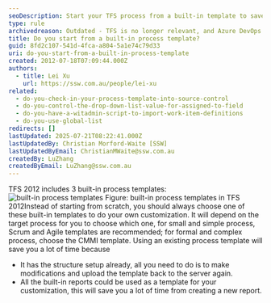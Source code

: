 ```yaml
---
seoDescription: Start your TFS process from a built-in template to save time and effort, with pre-set structures and reports available for customization.
type: rule
archivedreason: Outdated - TFS is no longer relevant, and Azure DevOps has replaced it with modern process templates. See https://www.ssw.com.au/rules/rules-to-better-devops/
title: Do you start from a built-in process template?
guid: 8fd2c107-541d-4fca-a804-5a1e74c79d33
uri: do-you-start-from-a-built-in-process-template
created: 2012-07-18T07:09:44.000Z
authors:
  - title: Lei Xu
    url: https://ssw.com.au/people/lei-xu
related:
  - do-you-check-in-your-process-template-into-source-control
  - do-you-control-the-drop-down-list-value-for-assigned-to-field
  - do-you-have-a-witadmin-script-to-import-work-item-definitions
  - do-you-use-global-list
redirects: []
lastUpdated: 2025-07-21T08:22:41.000Z
lastUpdatedBy: Christian Morford-Waite [SSW]
lastUpdatedByEmail: ChristianMWaite@ssw.com.au
createdBy: LuZhang
createdByEmail: LuZhang@ssw.com.au
---
```


TFS 2012 includes 3 built-in process templates:
![built-in process templates](/uploads/rules/do-you-start-from-a-built-in-process-template/BuiltInTemplates.png)
Figure: built-in process templates in TFS 2012Instead of starting from scratch, you should always choose one of these built-in templates to do your own customization. It will depend on the target process for you to choose which one, for small and simple process, Scrum and Agile templates are recommended; for formal and complex process, choose the CMMI template.
Using an existing process template will save you a lot of time because

* It has the structure setup already, all you need to do is to make modifications and upload the template back to the server again.
* All the built-in reports could be used as a template for your customization, this will save you a lot of time from creating a new report.
